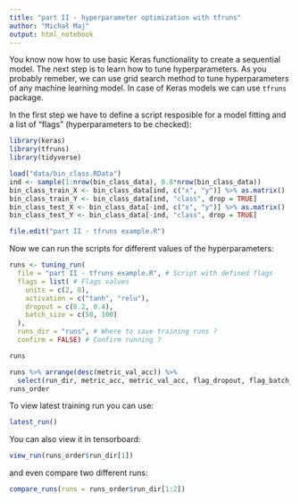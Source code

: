 ```yaml
---
title: "part II - hyperparameter optimization with tfruns"
author: "Michał Maj"
output: html_notebook
---
```


You know now how to use basic Keras functionality to create a sequential model. The next step is to learn how to tune hyperparameters. As you probably remeber, we can use grid search method to tune hyperparameters of any machine learning model. In case of Keras models we can use `tfruns` package.

In the first step we have to define a script resposible for a model fitting and a list of "flags" (hyperparameters to be checked):

```r
library(keras)
library(tfruns)
library(tidyverse)

load("data/bin_class.RData")
ind <- sample(1:nrow(bin_class_data), 0.8*nrow(bin_class_data))
bin_class_train_X <- bin_class_data[ind, c("x", "y")] %>% as.matrix()
bin_class_train_Y <- bin_class_data[ind, "class", drop = TRUE]
bin_class_test_X <- bin_class_data[-ind, c("x", "y")] %>% as.matrix()
bin_class_test_Y <- bin_class_data[-ind, "class", drop = TRUE]

file.edit("part II - tfruns example.R")
```

Now we can run the scripts for different values of the hyperparameters:

```r
runs <- tuning_run(
  file = "part II - tfruns example.R", # Script with defined flags
  flags = list( # Flags values
    units = c(2, 8),
    activation = c("tanh", "relu"),
    dropout = c(0.2, 0.4),
    batch_size = c(50, 100)
  ),
  runs_dir = "runs", # Where to save training runs ?
  confirm = FALSE) # Confirm running ?

runs
```

```r
runs %>% arrange(desc(metric_val_acc)) %>%
  select(run_dir, metric_acc, metric_val_acc, flag_dropout, flag_batch_size) -> runs_order
runs_order
```

To view latest training run you can use:

```r
latest_run()
```

You can also view it in tensorboard:

```r
view_run(runs_order$run_dir[1])
```

and even compare two different runs:

```r
compare_runs(runs = runs_order$run_dir[1:2])
```

